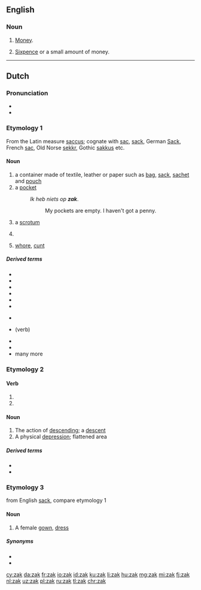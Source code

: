 {{also|Zak}}
==English==

===Noun===
{{en-noun}}

# {{label|en|South Africa|slang}} [[money|Money]].
# [[sixpence|Sixpence]] or a small amount of money.

----

==Dutch==

===Pronunciation===
* {{rhymes|ɑk|lang=nl}}
* {{audio|Nl-zak.ogg|Audio|lang=nl}}

===Etymology 1===
From the Latin measure [[saccus]]; cognate with [[sac]], [[sack]], German [[Sack]], French [[sac]], Old Norse [[sekkr]], Gothic [[sakkus]] etc.

====Noun====
{{nl-noun|m|-en|zakje}}

# a container made of textile, leather or paper such as [[bag]], [[sack]], [[sachet]] and [[pouch]]
# a [[pocket]]
#: ''Ik heb niets op '''zak'''''.
#:: My pockets are empty. I haven't got a penny.
# {{label|nl|slang}} a [[scrotum]]
# {{label|nl|slang|offensive|vulgar}} {{non-gloss definition|A contraction of such insults for males as [[klootzak]] or [[rotzak]], referring to the [[scrotum]], roughly equivalent to "[[asshole]]".}}
# {{label|nl|slang|offensive|vulgar|obsolete}} [[whore]], [[cunt]]

=====Derived terms=====
{{top2}}
* {{l|nl|klootzak}}
* {{l|nl|puntzak|g=m}}
* {{l|nl|rotzak}}
* {{l|nl|rugzak|g=m}}
* {{l|nl|slaapzak|g=m}}
* {{l|nl|zakkenroller|g=m}}
{{mid2}}
* {{l|nl|zakkenvuller|g=m}}
* {{l|nl|zaklopen}} (verb)
* {{l|nl|zakmes|g=n}}
* {{l|nl|zandzak|g=m}}
* many more
{{bottom}}

===Etymology 2===

====Verb====
{{nl-verb-form}}

# {{nl-verb form of|p=1|n=sg|t=pres|m=ind|zakken}}
# {{nl-verb form of|m=imp|zakken}}

====Noun====
{{nl-noun|m|-en|zakje}}

# The action of [[descending]]; a [[descent]]
# A physical [[depression]]; flattened area

=====Derived terms=====
* {{l|nl|zakland|g=n}}
* {{l|nl|zakveen|g=n}}

===Etymology 3===
from English [[sack]], compare etymology 1

====Noun====
{{nl-noun|m|-en|zakje}}

# A female [[gown]], [[dress]]

=====Synonyms=====
* {{l|nl|japon}}
* {{l|nl|jurk}}

[[cy:zak]]
[[da:zak]]
[[fr:zak]]
[[io:zak]]
[[id:zak]]
[[ku:zak]]
[[li:zak]]
[[hu:zak]]
[[mg:zak]]
[[mi:zak]]
[[fj:zak]]
[[nl:zak]]
[[uz:zak]]
[[pl:zak]]
[[ru:zak]]
[[tl:zak]]
[[chr:zak]]